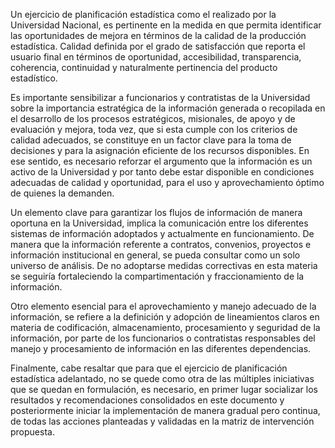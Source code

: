 Un ejercicio de planificación estadística como el realizado por la Universidad Nacional, es pertinente en la medida en que permita identificar las oportunidades de mejora en términos de la calidad de la producción estadística. Calidad definida por el grado de satisfacción que reporta el usuario final en términos de oportunidad, accesibilidad, transparencia, coherencia, continuidad y naturalmente pertinencia del producto estadístico.

Es importante sensibilizar a funcionarios y contratistas de la Universidad sobre la importancia estratégica de la información generada o recopilada en el desarrollo de los procesos estratégicos, misionales, de apoyo y de evaluación y mejora, toda vez, que si esta cumple con los criterios de calidad adecuados, se constituye en un factor clave para la toma de decisiones y para la asignación eficiente de los recursos disponibles. En ese sentido, es necesario reforzar el argumento que la información es un activo de la Universidad y por tanto debe estar disponible en condiciones adecuadas de calidad y oportunidad,  para el uso y aprovechamiento óptimo de quienes la demanden.

Un elemento clave para garantizar los flujos de información de manera oportuna en la Universidad, implica la comunicación entre los diferentes sistemas de información adoptados y actualmente en funcionamiento. De manera que la información referente a contratos, convenios, proyectos e información institucional  en general, se pueda consultar como un solo universo de análisis. De no adoptarse medidas correctivas en esta materia se seguiría fortaleciendo la compartimentación y fraccionamiento de la información.

Otro elemento esencial para el aprovechamiento y manejo adecuado de la información, se refiere a la definición y adopción de lineamientos claros en materia de codificación, almacenamiento, procesamiento y seguridad de la información, por parte de los funcionarios o contratistas responsables del manejo y procesamiento de información en las diferentes dependencias.

Finalmente, cabe resaltar que para que el ejercicio de planificación estadística adelantado, no se quede como otra de las múltiples iniciativas que se quedan en formulación, es necesario, en primer lugar socializar los resultados y recomendaciones consolidados en este documento y posteriormente  iniciar la implementación  de manera gradual pero continua, de todas  las acciones planteadas y validadas  en la matriz de intervención propuesta.